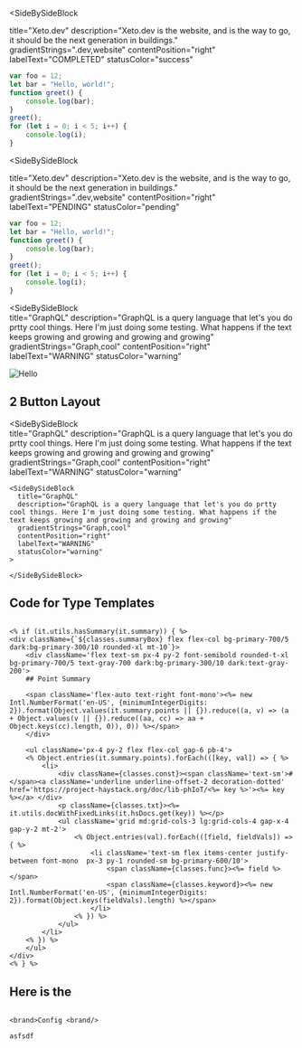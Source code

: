 



 <SideBySideBlock 
  
  title="Xeto.dev" 
  description="Xeto.dev is the website, and is the way to go, it should be the next generation in buildings."
  gradientStrings=".dev,website"
  contentPosition="right"
  labelText="COMPLETED"
  statusColor="success"
>
  ```javascript copy filename="My JavaScript code"
  var foo = 12;
  let bar = "Hello, world!";
  function greet() {
      console.log(bar);
  }
  greet();
  for (let i = 0; i < 5; i++) {
      console.log(i);
  }
  ```
  </SideBySideBlock>

   <SideBySideBlock 
  
  title="Xeto.dev" 
  description="Xeto.dev is the website, and is the way to go, it should be the next generation in buildings."
  gradientStrings=".dev,website"
  contentPosition="right"
  labelText="PENDING"
  statusColor="pending"
>
  ```javascript copy filename="My JavaScript code"
  var foo = 12;
  let bar = "Hello, world!";
  function greet() {
      console.log(bar);
  }
  greet();
  for (let i = 0; i < 5; i++) {
      console.log(i);
  }
  ```
  </SideBySideBlock>

<SideBySideBlock   
  title="GraphQL" 
  description="GraphQL is a query language that let's you do prtty cool things. Here I'm just doing some testing. What happens if the text keeps growing and growing and growing and growing"
  gradientStrings="Graph,cool"
  contentPosition="right"
  labelText="WARNING"
  statusColor="warning"
>
<Image src="/resources/logos/graphQL.png" alt="Hello" width={400} height={400}  />

</SideBySideBlock>

## 2 Button Layout

<SideBySideBlock   
  title="GraphQL" 
  description="GraphQL is a query language that let's you do prtty cool things. Here I'm just doing some testing. What happens if the text keeps growing and growing and growing and growing"
  gradientStrings="Graph,cool"
  contentPosition="right"
  labelText="WARNING"
  statusColor="warning"
>

</SideBySideBlock>

```mdx copy filename="MDX React Code"
<SideBySideBlock   
  title="GraphQL" 
  description="GraphQL is a query language that let's you do prtty cool things. Here I'm just doing some testing. What happens if the text keeps growing and growing and growing and growing"
  gradientStrings="Graph,cool"
  contentPosition="right"
  labelText="WARNING"
  statusColor="warning"
>

</SideBySideBlock>
```

##  Code for Type Templates

```mdx copy

<% if (it.utils.hasSummary(it.summary)) { %>
<div className={`${classes.summaryBox} flex flex-col bg-primary-700/5 dark:bg-primary-300/10 rounded-xl mt-10`}>
	<div className='flex text-sm px-4 py-2 font-semibold rounded-t-xl bg-primary-700/5 text-gray-700 dark:bg-primary-300/10 dark:text-gray-200'>
	## Point Summary

	<span className='flex-auto text-right font-mono'><%= new Intl.NumberFormat('en-US', {minimumIntegerDigits: 2}).format(Object.values(it.summary.points || {}).reduce((a, v) => (a + Object.values(v || {}).reduce((aa, cc) => aa + Object.keys(cc).length, 0)), 0)) %></span>
	</div>

	<ul className='px-4 py-2 flex flex-col gap-6 pb-4'>
	<% Object.entries(it.summary.points).forEach(([key, val]) => { %>
		<li>
			<div className={classes.const}><span className='text-sm'># </span><a className='underline underline-offset-2 decoration-dotted' href='https://project-haystack.org/doc/lib-phIoT/<%= key %>'><%= key %></a> </div>
			<p className={classes.txt}><%= it.utils.docWithFixedLinks(it.hsDocs.get(key)) %></p>
			<ul className='grid md:grid-cols-3 lg:grid-cols-4 gap-x-4 gap-y-2 mt-2'>
				<% Object.entries(val).forEach(([field, fieldVals]) => { %>
					<li className='text-sm flex items-center justify-between font-mono  px-3 py-1 rounded-sm bg-primary-600/10'>
						<span className={classes.func}><%= field %></span>
						<span className={classes.keyword}><%= new Intl.NumberFormat('en-US', {minimumIntegerDigits: 2}).format(Object.keys(fieldVals).length) %></span>
					</li>
				<% }) %>
			</ul>
		</li>
	<% }) %>
	</ul>
</div>
<% } %>
```

## Here is the 

```mdx copy

<brand>Config <brand/>

asfsdf
```
